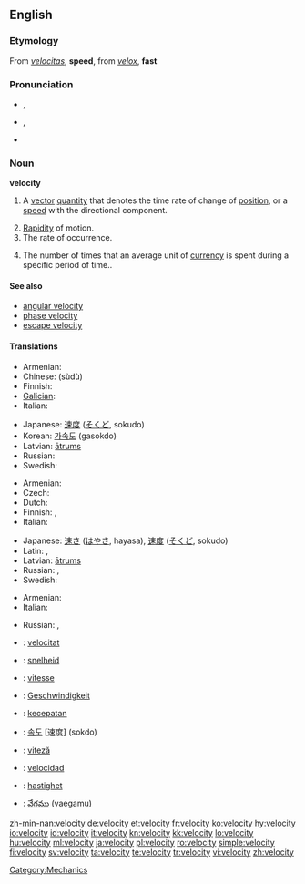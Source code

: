 {{wikipedia|dab=velocity (disambiguation)|velocity}}
==English==

===Etymology===
From {{etyl|la}} ''[[velocitas]]'', '''speed''', from ''[[velox]]'', '''fast'''

===Pronunciation===
* {{a|RP}} {{IPA|/vəˈlɒsəti/}}, {{SAMPA|/v@"lQs@ti/}}
* {{a|GenAm}} {{IPA|/vəˈlɑsəti/}}, {{SAMPA|/v@"lAs@ti/}}
* {{audio|en-us-velocity.ogg|Audio (US)}}

===Noun===
{{wikipedia}}
'''velocity'''

# {{physics}} A [[vector]] [[quantity]] that denotes the time rate of change of [[position]], or a [[speed]] with the directional component.
# [[rapidity|Rapidity]] of motion.
# The rate of occurrence.
# {{economics}} The number of times that an average unit of [[currency]] is spent during a specific period of time..

====See also====
* [[angular velocity]]
* [[phase velocity]]
* [[escape velocity]]

====Translations====
{{trans-top|vector quantity}}
* Armenian: {{t-|hy|արագություն|tr=aragut’yun}}
* Chinese: {{Hani|[[速度]]}} (sùdù)
* Finnish: {{t+|fi|nopeus}}
* [[Galician]]: {{t+|gl|velocidade|f|xs=Galician}}
* Italian: {{t+|it|velocità|f}}
{{trans-mid}}
* Japanese: [[速度]] ([[そくど]], sokudo)
* Korean: [[가속도]] (gasokdo)
* Latvian: [[ātrums]] {{m}}
* Russian: {{t+|ru|скорость|f|tr=skórost’}}
* Swedish: {{t+|sv|hastighet|c}}
{{trans-bottom}}

{{trans-top|rapidity of motion}}
* Armenian: {{t-|hy|արագություն|tr=aragut’yun}}
* Czech: {{t-|cs|rychlost|f}}
* Dutch: {{t+|nl|snelheid}}
* Finnish: {{t+|fi|vauhti}}, {{t+|fi|nopeus}}
* Italian: {{t+|it|velocità|f}}
{{trans-mid}}
* Japanese: [[速さ]] ([[はやさ]], hayasa), [[速度]] ([[そくど]], sokudo)
* Latin: {{t-|la|celeritas|f|alt=celeritās}}, {{t-|la|velocitas|f|alt=vēlōcitās}}
* Latvian: [[ātrums]] {{m}}
* Russian: {{t+|ru|скорость|f|tr=skórost’}}, {{t|ru|быстрота|f|tr=bystrotá}}
* Swedish: {{t+|sv|fart|c}}
{{trans-bottom}}

{{trans-top|the rate of occurrence}}
* Armenian: {{t|hy|հաճախություն|tr=hač̣axut’yun}}
* Italian: {{t+|it|velocità|f}}
{{trans-mid}}
* Russian: {{t+|ru|скорость|f|tr=skórost’}}, {{t|ru|быстрота|f|tr=bystrotá}}
{{trans-bottom}}

{{checktrans-top}}
* {{ttbc|Catalan}}: [[velocitat]] {{f}}
* {{ttbc|Dutch}}: [[snelheid]] {{f}}
* {{ttbc|French}}: [[vitesse]] {{f}}
* {{ttbc|German}}: [[Geschwindigkeit]] {{f}}
* {{ttbc|Indonesian}}: [[cepat|kecepatan]]
* {{ttbc|Korean}}: [[속도]] [速度] (sokdo)
{{trans-mid}}
* {{ttbc|Romanian}}: [[viteză]] {{f}}
* {{ttbc|Spanish}}: [[velocidad]] {{f}}
* {{ttbc|Swedish}}: [[hastighet]] {{c}}
* {{ttbc|Telugu}}: [[వేగము]] (vaegamu)
{{trans-bottom}}

[[Category:Mechanics]]

[[zh-min-nan:velocity]]
[[de:velocity]]
[[et:velocity]]
[[fr:velocity]]
[[ko:velocity]]
[[hy:velocity]]
[[io:velocity]]
[[id:velocity]]
[[it:velocity]]
[[kn:velocity]]
[[kk:velocity]]
[[lo:velocity]]
[[hu:velocity]]
[[ml:velocity]]
[[ja:velocity]]
[[pl:velocity]]
[[ro:velocity]]
[[simple:velocity]]
[[fi:velocity]]
[[sv:velocity]]
[[ta:velocity]]
[[te:velocity]]
[[tr:velocity]]
[[vi:velocity]]
[[zh:velocity]]
